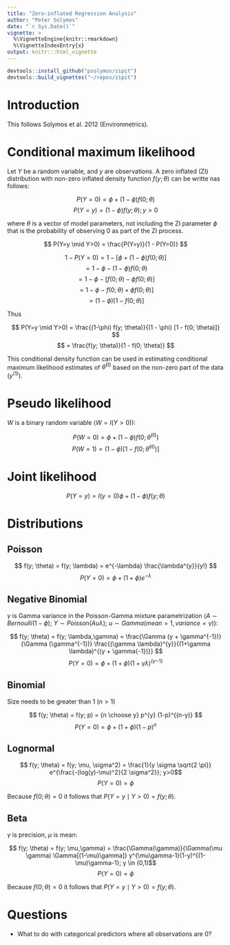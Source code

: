 ```yaml
---
title: "Zero-inflated Regression Analysis"
author: "Peter Solymos"
date: "`r Sys.Date()`"
vignette: >
  %\VignetteEngine{knitr::rmarkdown}
  %\VignetteIndexEntry{x}
output: knitr:::html_vignette
---
```


```r
devtools::install_github("psolymos/zipit")
devtools::build_vignettes("~/repos/zipit")
```

# Introduction

This follows Solymos et al. 2012 (Environmetrics).

# Conditional maximum likelihood

Let $Y$ be a random variable, and $y$ are observations.
A zero inflated (ZI) distribution with 
non-zero inflated density function $f(y; \theta)$ can be writte nas follows:

$$ P(Y=0) = \phi + (1-\phi) f(0; \theta) $$
$$ P(Y=y) = (1-\phi) f(y; \theta); y>0 $$

where $\theta$ is a vector of model parameters, not including the ZI
parameter $\phi$ that is the probability of observing 0 as part of the
ZI process.

$$ P(Y=y \mid Y>0) = \frac{P(Y=y)}{1 - P(Y=0)} $$

$$ 1 - P(Y=0) = 1 - [\phi + (1-\phi) f(0; \theta)] $$
$$ = 1 - \phi - (1-\phi) f(0; \theta) $$
$$ = 1 - \phi - [f(0; \theta) - \phi f(0; \theta)] $$
$$ = 1 - \phi - f(0; \theta) + \phi f(0; \theta)] $$
$$ = (1 - \phi) [1 - f(0; \theta)] $$

Thus

$$ P(Y=y \mid Y>0) = \frac{(1-\phi) f(y; \theta)}{(1 - \phi) [1 - f(0; \theta)]} $$
$$ = \frac{f(y; \theta)}{1 - f(0; \theta)} $$

This conditional density function can be used in estimating conditional maximum 
likelihood estimates of $\hat{\theta}^{(1)}$ based on the non-zero part of the data
($y^{(1)}$).

# Pseudo likelihood

$W$ is a binary random variable ($W = I(Y>0)$):

$$ P(W=0) = \phi + (1-\phi) f(0; \hat{\theta}^{(1)}) $$
$$ P(W=1) = (1-\phi) [1 - f(0; \hat{\theta}^{(1)})]$$

# Joint likelihood

$$ P(Y=y) = I(y=0) \phi + (1 - \phi) f(y; \theta) $$

# Distributions

## Poisson

$$ f(y; \theta) = f(y; \lambda) = e^{-\lambda} \frac{\lambda^{y}}{y!} $$
$$ P(Y=0) = \phi + (1 + \phi) e^{-\lambda} $$

## Negative Binomial

$\gamma$ is Gamma variance in the Poisson-Gamma mixture parametrization
($A \sim Bernoulli(1 - \phi)$; $Y \sim Poisson(A u \lambda)$; 
$u \sim Gamma(mean=1, variance=\gamma)$):

$$ f(y; \theta) = f(y; \lambda,\gamma) = \frac{\Gamma (y + \gamma^{-1})}{\Gamma (\gamma^{-1})} \frac{(\gamma \lambda)^{y}}{(1+\gamma \lambda)^{(y + \gamma{-1})}} $$
$$ P(Y=0) = \phi + (1 + \phi) (1+\gamma \lambda)^{(\gamma{-1})} $$

## Binomial 

Size needs to be greater than 1 ($n > 1$)

$$ f(y; \theta) = f(y; p) = {n \choose y} p^{y} (1-p)^{(n-y)} $$
$$ P(Y=0) = \phi + (1 + \phi) (1-p)^{n} $$

## Lognormal


$$ f(y; \theta) = f(y; \mu, \sigma^2) = \frac{1}{y \sigma \sqrt{2 \pi}} e^{\frac{-(log(y)-\mu)^2}{2 \sigma^2}}; y>0$$
$$ P(Y=0) = \phi $$

Because $f(0; \theta)=0$ it follows that $P(Y=y \mid Y>0)=f(y;\theta)$.

## Beta

$\gamma$ is precision, $\mu$ is mean:

$$ f(y; \theta) = f(y; \mu,\gamma) = \frac{\Gamma(\gamma)}{\Gamma(\mu \gamma) \Gamma[(1-\mu)\gamma]} y^{\mu\gamma-1}(1-y)^{(1-\mu)\gamma-1}; y \in (0,1)$$
$$ P(Y=0) = \phi $$

Because $f(0; \theta)=0$ it follows that $P(Y=y \mid Y>0)=f(y;\theta)$.

# Questions

* What to do with categorical predictors where all observations are 0?


